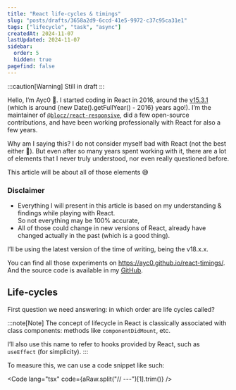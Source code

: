 ```yaml
---
title: "React life-cycles & timings"
slug: "posts/drafts/3658a2d9-6ccd-41e5-9972-c37c95ca31e1"
tags: ["lifecycle", "task", "async"]
createdAt: 2024-11-07
lastUpdated: 2024-11-07
sidebar:
  order: 5
  hidden: true
pagefind: false
---
```


:::caution[Warning]
Still in draft
:::

Hello, I’m Ayc0 👋. I started coding in React in 2016, around the [v15.3.1](https://www.npmjs.com/package/react/v/15.3.1) (which is around {new Date().getFullYear() - 2016} years ago!). I’m the maintainer of [`@blocz/react-responsive`](https://www.npmjs.com/package/@blocz/react-responsive), did a few open-source contributions, and have been working professionally with React for also a few years.

Why am I saying this? I do not consider myself bad with React (not the best either 🙈). But even after so many years spent working with it, there are a lot of elements that I never truly understood, nor even really questioned before.

This article will be about all of those elements 😅

### Disclaimer

- Everything I will present in this article is based on my understanding & findings while playing with React.\
  So not everything may be 100% accurate,
- All of those could change in new versions of React, already have changed actually in the past (which is a good thing).

I’ll be using the latest version of the time of writing, being the v18.x.x.

You can find all those experiments on https://ayc0.github.io/react-timings/. \
And the source code is available in my [GitHub](https://github.com/Ayc0/ayc0.github.io/tree/0a265b6/src/components/page-react-timings).

## Life-cycles

First question we need answering: in which order are life cycles called?

:::note[Note]
The concept of lifecycle in React is classically associated with class components: methods like `componentDidMount`, etc.

I’ll also use this name to refer to hooks provided by React, such as `useEffect` (for simplicity).
:::

To measure this, we can use a code snippet like such:


<Code lang="tsx" code={aRaw.split("// ---")[1].trim()} />

<A client:only="react" />
